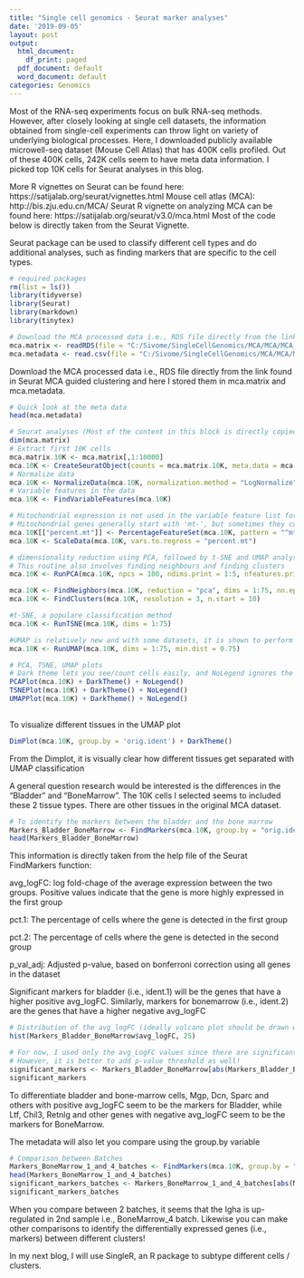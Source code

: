 ```yaml
---
title: "Single cell genomics - Seurat marker analyses"
date: '2019-09-05'
layout: post
output:
  html_document:
    df_print: paged
  pdf_document: default
  word_document: default
categories: Genomics
---
```


Most of the RNA-seq experiments focus on bulk RNA-seq methods. However, after closely looking at single cell datasets, the information obtained from single-cell experiments can throw light on variety of underlying biological processes. Here, I downloaded publicly available microwell-seq dataset (Mouse Cell Atlas) that has 400K cells profiled. Out of these 400K cells, 242K cells seem to have meta data information. I picked top 10K cells for Seurat analyses in this blog.

More R vignettes on Seurat can be found here: https://satijalab.org/seurat/vignettes.html
Mouse cell atlas (MCA): http://bis.zju.edu.cn/MCA/
Seurat R vignette on analyzing MCA can be found here: https://satijalab.org/seurat/v3.0/mca.html
Most of the code below is directly taken from the Seurat Vignette.

Seurat package can be used to classify different cell types and do additional analyses, such as finding markers that are specific to the cell types.

```r
# required packages
rm(list = ls())
library(tidyverse)
library(Seurat)
library(markdown)
library(tinytex)
```

```r

# Download the MCA processed data i.e., RDS file directly from the link found in Seurat MCA guided clustering
mca.matrix <- readRDS(file = "C:/Sivome/SingleCellGenomics/MCA/MCA/MCA_merged_mat.rds")
mca.metadata <- read.csv(file = "C:/Sivome/SingleCellGenomics/MCA/MCA/MCA_All-batch-removed-assignments.csv", row.names = 1)
```

Download the MCA processed data i.e., RDS file directly from the link found in Seurat MCA guided clustering and here I stored them in mca.matrix and mca.metadata.
```r
# Quick look at the meta data
head(mca.metadata)
```
```r
# Seurat analyses (Most of the content in this block is directly copied from the Seurat Vignette)
dim(mca.matrix)
# Extract first 10K cells
mca.matrix.10K <- mca.matrix[,1:10000]
mca.10K <- CreateSeuratObject(counts = mca.matrix.10K, meta.data = mca.metadata, project = "MouseCellAtlas")
# Normalize data
mca.10K <- NormalizeData(mca.10K, normalization.method = "LogNormalize", scale.factor = 10000)
# Variable features in the data
mca.10K <- FindVariableFeatures(mca.10K)

# Mitochondrial expression is not used in the variable feature list for classification
# Mitochondrial genes generally start with 'mt-', but sometimes they could be in different case as well
mca.10K[["percent.mt"]] <- PercentageFeatureSet(mca.10K, pattern = "^mt-")
mca.10K <- ScaleData(mca.10K, vars.to.regress = "percent.mt")

# dimensionality reduction using PCA, followed by t-SNE and UMAP analyses
# This routine also involves finding neighbours and finding clusters
mca.10K <- RunPCA(mca.10K, npcs = 100, ndims.print = 1:5, nfeatures.print = 5)

mca.10K <- FindNeighbors(mca.10K, reduction = "pca", dims = 1:75, nn.eps = 0.5)
mca.10K <- FindClusters(mca.10K, resolution = 3, n.start = 10)

#t-SNE, a populare classification method
mca.10K <- RunTSNE(mca.10K, dims = 1:75)

#UMAP is relatively new and with some datasets, it is shown to perform better than t-SNE
mca.10K <- RunUMAP(mca.10K, dims = 1:75, min.dist = 0.75)
```

```r
# PCA, TSNE, UMAP plots
# Dark theme lets you see/count cells easily, and NoLegend ignores the labels of the clusters
PCAPlot(mca.10K) + DarkTheme() + NoLegend()
TSNEPlot(mca.10K) + DarkTheme() + NoLegend()
UMAPPlot(mca.10K) + DarkTheme() + NoLegend()
 
```
To visualize different tissues in the UMAP plot
```r
DimPlot(mca.10K, group.by = 'orig.ident') + DarkTheme()
```

From the Dimplot, it is visually clear how different tissues get separated with UMAP classification

A general question research would be interested is the differences in the "Bladder" and "BoneMarrow". The 10K cells I selected seems to included these 2 tissue types. There are other tissues in the original MCA dataset.

```r
# To identify the markers between the bladder and the bone marrow
Markers_Bladder_BoneMarrow <- FindMarkers(mca.10K, group.by = "orig.ident", ident.1 = "Bladder", ident.2 = "BoneMarrow")
head(Markers_Bladder_BoneMarrow)
```

This information is directly taken from the help file of the Seurat FindMarkers function:

avg_logFC: log fold-chage of the average expression between the two groups. Positive values indicate that the gene is more highly expressed in the first group

pct.1: The percentage of cells where the gene is detected in the first group

pct.2: The percentage of cells where the gene is detected in the second group

p_val_adj: Adjusted p-value, based on bonferroni correction using all genes in the dataset

Significant markers for bladder (i.e., ident.1) will be the genes that have a higher positive avg_logFC.
Similarly, markers for bonemarrow (i.e., ident.2) are the genes that have a higher negative avg_logFC

```r
# Distribution of the avg_logFC (ideally volcano plot should be drawn with P-values as well)
hist(Markers_Bladder_BoneMarrow$avg_logFC, 25)
```

```r
# For now, I used only the avg_LogFC values since there are significantly up- and down- regulated genes.
# However, it is better to add p-value threshold as well!
significant_markers <- Markers_Bladder_BoneMarrow[abs(Markers_Bladder_BoneMarrow$avg_logFC) >4, ]
significant_markers
```
To differentiate bladder and bone-marrow cells, Mgp, Dcn, Sparc and others with positive avg_logFC seem to be the markers for Bladder, while Ltf, Chil3, Retnlg and other genes with negative avg_logFC seem to be the markers for BoneMarrow.

The metadata will also let you compare using the group.by variable

```r
# Comparison between Batches
Markers_BoneMarrow_1_and_4_batches <- FindMarkers(mca.10K, group.by = "Batch", ident.1 = "BoneMarrow_1", ident.2 = "BoneMarrow_4")
head(Markers_BoneMarrow_1_and_4_batches)
significant_markers_batches <- Markers_BoneMarrow_1_and_4_batches[abs(Markers_BoneMarrow_1_and_4_batches$avg_logFC) >2, ]
significant_markers_batches
```

When you compare between 2 batches, it seems that the Igha is up-regulated in 2nd sample i.e., BoneMarrow_4 batch. Likewise you can make other comparisons to identify the differentially expressed genes (i.e., markers) between different clusters!

In my next blog, I will use SingleR, an R package to subtype different cells / clusters.


